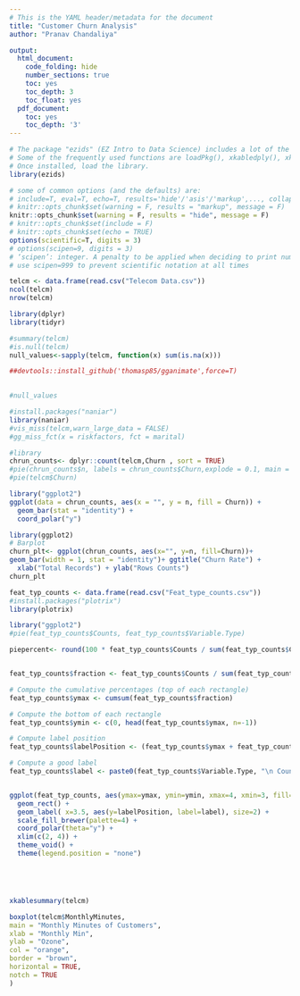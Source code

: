 ```yaml
---
# This is the YAML header/metadata for the document
title: "Customer Churn Analysis"
author: "Pranav Chandaliya"

output:
  html_document:
    code_folding: hide
    number_sections: true
    toc: yes
    toc_depth: 3
    toc_float: yes
  pdf_document:
    toc: yes
    toc_depth: '3'
---
```


```r
# The package "ezids" (EZ Intro to Data Science) includes a lot of the helper functions we developed for the course. 
# Some of the frequently used functions are loadPkg(), xkabledply(), xkablesummary(), uzscale(), etc.
# Once installed, load the library.
library(ezids)
```


```r
# some of common options (and the defaults) are: 
# include=T, eval=T, echo=T, results='hide'/'asis'/'markup',..., collapse=F, warning=T, message=T, error=T, cache=T, fig.width=6, fig.height=4, fig.dim=c(6,4) #inches, fig.align='left'/'center','right', 
# knitr::opts_chunk$set(warning = F, results = "markup", message = F)
knitr::opts_chunk$set(warning = F, results = "hide", message = F)
# knitr::opts_chunk$set(include = F)
# knitr::opts_chunk$set(echo = TRUE)
options(scientific=T, digits = 3) 
# options(scipen=9, digits = 3) 
# ‘scipen’: integer. A penalty to be applied when deciding to print numeric values in fixed or exponential notation.  Positive values bias towards fixed and negative towards scientific notation: fixed notation will be preferred unless it is more than ‘scipen’ digits wider.
# use scipen=999 to prevent scientific notation at all times
```



```r
telcm <- data.frame(read.csv("Telecom Data.csv"))
ncol(telcm)
nrow(telcm)
```


```r
library(dplyr)
library(tidyr)

#summary(telcm)
#is.null(telcm)
null_values<-sapply(telcm, function(x) sum(is.na(x)))

```

```r


##devtools::install_github('thomasp85/gganimate',force=T)
                         

#null_values

```
```r
#install.packages("naniar")
library(naniar)
#vis_miss(telcm,warn_large_data = FALSE)
#gg_miss_fct(x = riskfactors, fct = marital)

```


```r
#library
chrun_counts<- dplyr::count(telcm,Churn , sort = TRUE)
#pie(chrun_counts$n, labels = chrun_counts$Churn,explode = 0.1, main = "Pie Chart of Churn Rate ")
#pie(telcm$Churn)
```


```r
library("ggplot2")
ggplot(data = chrun_counts, aes(x = "", y = n, fill = Churn)) + 
  geom_bar(stat = "identity") + 
  coord_polar("y")


```
```r
library(ggplot2)
# Barplot
churn_plt<- ggplot(chrun_counts, aes(x="", y=n, fill=Churn))+
geom_bar(width = 1, stat = "identity")+ ggtitle("Churn Rate") +
  xlab("Total Records") + ylab("Rows Counts")
churn_plt

```

```r
feat_typ_counts <- data.frame(read.csv("Feat_type_counts.csv"))
#install.packages("plotrix")
library(plotrix)

library("ggplot2")
#pie(feat_typ_counts$Counts, feat_typ_counts$Variable.Type)

piepercent<- round(100 * feat_typ_counts$Counts / sum(feat_typ_counts$Counts), 1)


feat_typ_counts$fraction <- feat_typ_counts$Counts / sum(feat_typ_counts$Counts)

# Compute the cumulative percentages (top of each rectangle)
feat_typ_counts$ymax <- cumsum(feat_typ_counts$fraction)

# Compute the bottom of each rectangle
feat_typ_counts$ymin <- c(0, head(feat_typ_counts$ymax, n=-1))

# Compute label position
feat_typ_counts$labelPosition <- (feat_typ_counts$ymax + feat_typ_counts$ymin) / 2

# Compute a good label
feat_typ_counts$label <- paste0(feat_typ_counts$Variable.Type, "\n Count: ", feat_typ_counts$Counts)


ggplot(feat_typ_counts, aes(ymax=ymax, ymin=ymin, xmax=4, xmin=3, fill=Variable.Type)) +
  geom_rect() +
  geom_label( x=3.5, aes(y=labelPosition, label=label), size=2) +
  scale_fill_brewer(palette=4) +
  coord_polar(theta="y") +
  xlim(c(2, 4)) +
  theme_void() +
  theme(legend.position = "none")






```

```r


xkablesummary(telcm)

```

```r
boxplot(telcm$MonthlyMinutes,
main = "Monthly Minutes of Customers",
xlab = "Monthly Min",
ylab = "Ozone",
col = "orange",
border = "brown",
horizontal = TRUE,
notch = TRUE
)


```